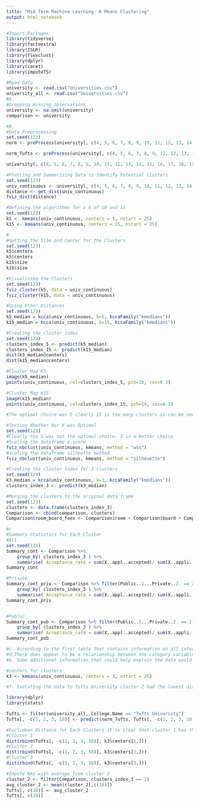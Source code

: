 ---
title: "Mid Term Machine Learning: K Means Clustering"
output: html_notebook
---

```{r}
#Import Packages 
library(tidyverse)
library(factoextra) 
library(ISLR)
library(flexclust)
library(dplyr)
library(caret)
library(imputeTS)
```

```{r}
#Read Data 
university <- read.csv("Universities.csv")
university_all <- read.csv("Universities.csv")
#A. 
#Dropping missing observations
university <- na.omit(university)
comparison <- university
```

```{r}
#B.
#Data Preprocessing
set.seed(123)
norm <- preProcess(university[, c(4, 5, 6, 7, 8, 9, 10, 11, 12, 13, 14, 15, 16, 17, 18, 19, 20)], method=c("center", "scale"))

norm_Tufts <- preProcess(university[, c(4, 5, 6, 7, 8, 9, 11, 12, 13, 14, 15, 16, 17, 18, 19, 20)], method=c("center", "scale"))

university[, c(4, 5, 6, 7, 8, 9, 10, 11, 12, 13, 14, 15, 16, 17, 18, 19, 20)] <- predict(norm, university[, c(4, 5, 6, 7, 8, 9, 10, 11, 12, 13, 14, 15, 16, 17, 18, 19, 20)])
```

```{r}
#Plotting and Summarizing Data to Identify Potential Clusters
set.seed(123)
univ_continuous <- university[, c(4, 5, 6, 7, 8, 9, 10, 11, 12, 13, 14, 15, 16, 17, 18, 19, 20)]
distance <- get_dist(univ_continuous)
fviz_dist(distance)
```

```{r}
#Defining the algorithmn for a k of 10 and 15
set.seed(123)
k5 <- kmeans(univ_continuous, centers = 5, nstart = 25)
k15 <- kmeans(univ_continuous, centers = 15, nstart = 25)
```

```{r}
#
#Getting the Size and Center for the Clusters
set.seed(123)
k5$centers
k5$centers
k15$size
k15$size
```

```{r}
#Visualizing the Clusters
set.seed(123)
fviz_cluster(k5, data = univ_continuous)
fviz_cluster(k15, data = univ_continuous)
```

```{r}
#Using Other Distances 
set.seed(123)
k5_median = kcca(univ_continuous, k=5, kccaFamily("kmedians"))
k15_median = kcca(univ_continuous, k=15, kccaFamily("kmedians"))
```

```{r}
#Creating the cluster index
set.seed(123)
clusters_index_5 <- predict(k5_median)
clusters_index_15 <- predict(k15_median)
dist(k5_median@centers)
dist(k15_median@centers)
```

```{r}
#Cluster Map K5
image(k5_median)
points(univ_continuous, col=clusters_index_5, pch=10, cex=0.3)
```

```{r}
#Cluster Map K15
image(k15_median)
points(univ_continuous, col=clusters_index_15, pch=19, cex=0.3)
```

```{r}
#The optimal choice was 5 clearly 15 is too many clusters as can be seen from the garphs of the spread of the clusters themselves
```

```{r}
#Testing Whether Our K was Optimal
set.seed(123)
#Clearly the 5 was not the optimal choice. 3 is a better choice
#Scaling the dataframe z-score
fviz_nbclust(univ_continuous, kmeans, method = "wss")
#Scaling the dataframe silhoutte method
fviz_nbclust(univ_continuous, kmeans, method = "silhouette")
```

```{r}
#Creating the cluster index for 3 clusters
set.seed(123)
k3_median = kcca(univ_continuous, k=3, kccaFamily("kmedians"))
clusters_index_3 <- predict(k3_median)
```

```{r}
#Merging the clusters to the original data frame
set.seed(123)
clusters <- data.frame(clusters_index_3)
Comparison <- cbind(comparison, clusters)
Comparison$room_board_fees <- Comparison$room + Comparison$board + Comparison$add..fees + Comparison$estim..book.costs + Comparison$estim..personal..
```

```{r}
#c
#Summary Statistics for Each Cluster
#All
set.seed(123)
Summary_cont <- Comparison %>% 
    group_by( clusters_index_3 ) %>%
    summarise( Acceptance_rate = sum(X..appl..accepted)/ sum(X..appli..rec.d), Avg_out_state_tuition=mean(out.of.state.tuition), Avg_int_state_tuition=mean(in.state.tuition), room_board_fees=mean(room_board_fees), mean_PHD_fac=mean(X..fac..w.PHD), mean_stud_fac_ratio=mean(stud..fac..ratio), mean_grad_rate=mean(Graduation.rate), priv_count = sum(Public..1...Private..2. == 2), pub_count = sum(Public..1...Private..2. == 1))
Summary_cont

#Private
Summary_cont_priv <- Comparison %>% filter(Public..1...Private..2. == 2) %>%
    group_by( clusters_index_3 ) %>%
    summarise( Acceptance_rate = sum(X..appl..accepted)/ sum(X..appli..rec.d), Avg_out_state_tuition=mean(out.of.state.tuition), Avg_int_state_tuition=mean(in.state.tuition), room_board_fees=mean(room_board_fees), mean_PHD_fac=mean(X..fac..w.PHD), mean_stud_fac_ratio=mean(stud..fac..ratio), mean_grad_rate=mean(Graduation.rate))
Summary_cont_priv


#Public
Summary_cont_pub <- Comparison %>% filter(Public..1...Private..2. == 1) %>%
    group_by( clusters_index_3 ) %>%
    summarise( Acceptance_rate = sum(X..appl..accepted)/ sum(X..appli..rec.d), Avg_out_state_tuition=mean(out.of.state.tuition), Avg_int_state_tuition=mean(in.state.tuition), room_board_fees=mean(room_board_fees), mean_PHD_fac=mean(X..fac..w.PHD), mean_stud_fac_ratio=mean(stud..fac..ratio), mean_grad_rate=mean(Graduation.rate))
Summary_cont_pub

#c. According to the first table that contains information on all information within the clusters. The mean graduation rate is lowest for cluster 3. The mean student to faculty ratio is lowest for cluster 2. The mean PHD faculty ratio is lowest for cluster 1. The mean room, board, and fees is lowest for cluster 1. The average in state tuition is lowest for cluster 3 and same for out of state tuition. The acceptance rate is lowest for cluster 2.
#d.There does appear to be a relationship between the category variable. cluster 3 is the only cluster with a majority public schools. This explains the low average tution rates.
#e. Some additional information that could help explain the data would be the state of the school, or the operating budget of the university, or the amount of academic endowments of the university.There is traditionally a lot of differences between public and private schools in this regard and could explain why some of the public schools fell into a different cluster.
```

```{r}
#centers for clusters
k3 <- kmeans(univ_continuous, centers = 3, nstart = 25)

```


```{r}
#f. Isolating the data to Tufts University cluster 2 had the lowest distance

library(dplyr)
library(stats)

Tufts <- filter(university_all, College.Name == "Tufts University")
Tufts[, -c(1, 2, 3, 10)] <- predict(norm_Tufts, Tufts[, -c(1, 2, 3, 10)])

#Euclidean Distance for Each Clusters it is clear that cluster 1 has the lowest distance from Tufts
#Cluster 1
dist(rbind(Tufts[, -c(1, 2, 3, 10)], k3$centers[1,]))
#Cluster 2
dist(rbind(Tufts[, -c(1, 2, 3, 10)], k3$centers[2,]))
#Cluster 3
dist(rbind(Tufts[, -c(1, 2, 3, 10)], k3$centers[3,]))
```

```{r}
#Impute NAs with average from cluster 2
cluster_2 <- filter(Comparison, clusters_index_3 == 2)
avg_cluster_2 <- mean(cluster_2[,c(10)])
Tufts[, c(10)] <- avg_cluster_2
Tufts[, c(10)]
```

